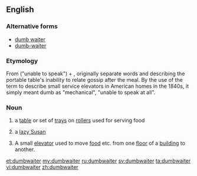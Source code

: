 ==English==

===Alternative forms===
* [[dumb waiter]]
* [[dumb-waiter]]

===Etymology===
From {{term|dumb}} ("unable to speak") + {{term|waiter}}, originally separate words and describing the portable table's inability to relate gossip after the meal. By the use of the term to describe small service elevators in American homes in the 1840s, it simply meant dumb as "mechanical", "unable to speak at all".

===Noun===
{{en-noun}}

# {{context|obsolete|lang=en}} a [[table]] or set of [[tray]]s on [[roller]]s used for serving food
# {{context|obsolete|lang=en}} a [[lazy Susan]]
# A small [[elevator]] used to move [[food]] etc. from one [[floor]] of a [[building]] to another.

[[et:dumbwaiter]]
[[my:dumbwaiter]]
[[ru:dumbwaiter]]
[[sv:dumbwaiter]]
[[ta:dumbwaiter]]
[[vi:dumbwaiter]]
[[zh:dumbwaiter]]